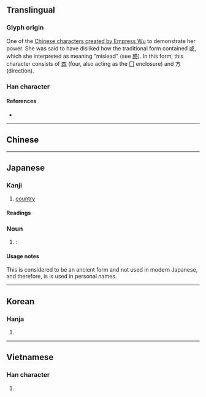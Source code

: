 {{character info/new}}
{{also|國|国}}
==Translingual==

===Glyph origin===
One of the [[Wikipedia:Chinese characters of Empress Wu|Chinese characters created by Empress Wu]] to demonstrate her power. She was said to have disliked how the traditional form contained 或, which she interpreted as meaning "mislead" (see [[惑]]). In this form, this character consists of [[四]] (four, also acting as the [[Index:Chinese radical/囗|囗]] enclosure) and 方 (direction).

===Han character===
{{Han char|rn=31|rad=囗|as=06|sn=9|four=|canj=WCYS|ids=⿴四方}}

====References====
* {{Han ref|kx=0218.110|dkj=04759|dj=0446.130|hdz=10718.080|uh=5700|ud=22272}}

----

==Chinese==
{{zh-see|國|v}}

----

==Japanese==

===Kanji===
{{ja-kanji|rs=囗06}}

# [[country]]

====Readings====
{{ja-readings
|goon=[[こく]] (koku)
|kanon=[[こく]] (koku)
|kun=[[くに]] (kuni)
|nanori=[[こつ]] (kotsu)}}

===Noun===
{{ja-kanjitab|くに|yomi=kun}}
{{ja-noun|くに}}

# {{alternative form of|lang=ja|国}}: {{l|en|country}}

====Usage notes====
This is considered to be an ancient form and not used in modern Japanese, and therefore, is is used in personal names.

----

==Korean==

===Hanja===
{{ko-hanja|hangeul=국|rv=guk|mr=kuk}}

# {{defn|lang=ko|sort=囗06}}

----

==Vietnamese==

===Han character===
{{vi-hantu|[[hữu]]|rs=囗06}}

# {{defn|lang=vi|sort=囗06}}